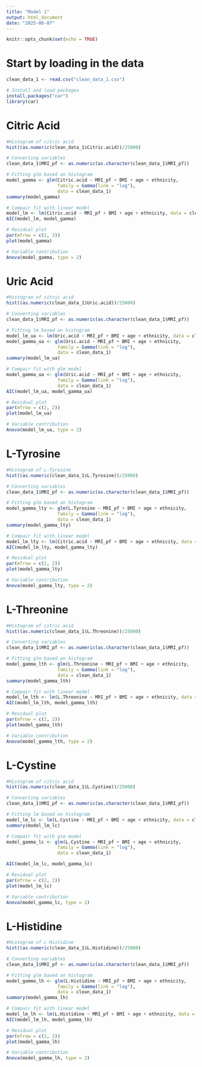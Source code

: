 ```yaml
---
title: "Model 1"
output: html_document
date: "2025-06-07"
---
```


```r
knitr::opts_chunk$set(echo = TRUE)
```

# Start by loading in the data 
```r
clean_data_1 <- read.csv("clean_data_1.csv")

# Install and load packages 
install.packages("car")
library(car)
```

# Citric Acid 
```r
#Histogram of citric acid
hist((as.numeric(clean_data_1$Citric.acid))/25000)

# Converting variables 
clean_data_1$MRI_pf <- as.numeric(as.character(clean_data_1$MRI_pf))

# Fitting glm based on histogram 
model_gamma <- glm(Citric.acid ~ MRI_pf + BMI + age + ethnicity,
                   family = Gamma(link = "log"),
                   data = clean_data_1)
summary(model_gamma)

# Compair fit with linear model
model_lm <- lm(Citric.acid ~ MRI_pf + BMI + age + ethnicity, data = clean_data_1)
AIC(model_lm, model_gamma)

# Residual plot
par(mfrow = c(2, 2))
plot(model_gamma)

# Variable contribution 
Anova(model_gamma, type = 2)

```

# Uric Acid 
```r
#Histogram of citric acid
hist((as.numeric(clean_data_1$Uric.acid))/25000)

# Converting variables 
clean_data_1$MRI_pf <- as.numeric(as.character(clean_data_1$MRI_pf))

# Fitting lm based on histogram 
model_lm_ua <- lm(Uric.acid ~ MRI_pf + BMI + age + ethnicity, data = clean_data_1)
model_gamma_ua <- glm(Uric.acid ~ MRI_pf + BMI + age + ethnicity,
                   family = Gamma(link = "log"),
                   data = clean_data_1)
summary(model_lm_ua)

# Compair fit with glm model
model_gamma_ua <- glm(Uric.acid ~ MRI_pf + BMI + age + ethnicity,
                   family = Gamma(link = "log"),
                   data = clean_data_1)
AIC(model_lm_ua, model_gamma_ua)

# Residual plot
par(mfrow = c(2, 2))
plot(model_lm_ua)

# Variable contribution 
Anova(model_lm_ua, type = 2)
```
# L-Tyrosine 
```r
#Histogram of L-Tyrosine
hist((as.numeric(clean_data_1$L.Tyrosine))/25000)

# Converting variables 
clean_data_1$MRI_pf <- as.numeric(as.character(clean_data_1$MRI_pf))

# Fitting glm based on histogram 
model_gamma_lty <- glm(L.Tyrosine ~ MRI_pf + BMI + age + ethnicity,
                   family = Gamma(link = "log"),
                   data = clean_data_1)
summary(model_gamma_lty)

# Compair fit with linear model
model_lm_lty <- lm(Citric.acid ~ MRI_pf + BMI + age + ethnicity, data = clean_data_1)
AIC(model_lm_lty, model_gamma_lty)

# Residual plot
par(mfrow = c(2, 2))
plot(model_gamma_lty)

# Variable contribution 
Anova(model_gamma_lty, type = 2)
```

# L-Threonine
```r
#Histogram of citric acid
hist((as.numeric(clean_data_1$L.Threonine))/25000)

# Converting variables 
clean_data_1$MRI_pf <- as.numeric(as.character(clean_data_1$MRI_pf))

# Fitting glm based on histogram 
model_gamma_lth <- glm(L.Threonine ~ MRI_pf + BMI + age + ethnicity,
                   family = Gamma(link = "log"),
                   data = clean_data_1)
summary(model_gamma_lth)

# Compair fit with linear model
model_lm_lth <- lm(L.Threonine ~ MRI_pf + BMI + age + ethnicity, data = clean_data_1)
AIC(model_lm_lth, model_gamma_lth)

# Residual plot
par(mfrow = c(2, 2))
plot(model_gamma_lth)

# Variable contribution 
Anova(model_gamma_lth, type = 2)
```

# L-Cystine 

```r
#Histogram of citric acid
hist((as.numeric(clean_data_1$L.Cystine))/25000)

# Converting variables 
clean_data_1$MRI_pf <- as.numeric(as.character(clean_data_1$MRI_pf))

# Fitting lm based on histogram 
model_lm_lc <- lm(L.Cystine ~ MRI_pf + BMI + age + ethnicity, data = clean_data_1)
summary(model_lm_lc)

# Compair fit with glm model
model_gamma_lc <- glm(L.Cystine ~ MRI_pf + BMI + age + ethnicity,
                   family = Gamma(link = "log"),
                   data = clean_data_1)

AIC(model_lm_lc, model_gamma_lc)

# Residual plot
par(mfrow = c(2, 2))
plot(model_lm_lc)

# Variable contribution 
Anova(model_gamma_lc, type = 2)
```

# L-Histidine
```r
#Histogram of L-Histidine
hist((as.numeric(clean_data_1$L.Histidine))/25000)

# Converting variables 
clean_data_1$MRI_pf <- as.numeric(as.character(clean_data_1$MRI_pf))

# Fitting glm based on histogram 
model_gamma_lh <- glm(L.Histidine ~ MRI_pf + BMI + age + ethnicity,
                   family = Gamma(link = "log"),
                   data = clean_data_1)
summary(model_gamma_lh)

# Compair fit with linear model
model_lm_lh <- lm(L.Histidine ~ MRI_pf + BMI + age + ethnicity, data = clean_data_1)
AIC(model_lm_lh, model_gamma_lh)

# Residual plot
par(mfrow = c(2, 2))
plot(model_gamma_lh)

# Variable contribution 
Anova(model_gamma_lh, type = 2)
```